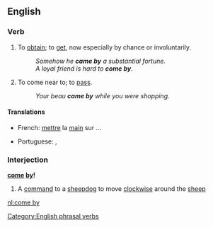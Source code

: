 ==English==

===Verb===
{{en-verb|inf=to [[come]] [[by]]|comes by|coming by|came by}}

# {{transitive}} To [[obtain]]; to [[get]], now especially by chance or involuntarily.
#:''Somehow he '''came by''' a substantial fortune.''
#:''A loyal friend is hard to '''come by'''.''
# {{intransitive}} To come near to; to [[pass]].
#:''Your beau '''came by''' while you were shopping.''

====Translations====
{{trans-top|to get (''trans.'')}}
* French: [[mettre]] la [[main]] sur ...
{{trans-mid}}
* Portuguese: {{t+|pt|encontrar}}, {{t|pt|pilhar}}
{{trans-bottom}}
{{trans-top|to pass (''intrans.'')}}
{{trans-mid}}
{{trans-bottom}}

===Interjection===
'''[[come]] [[by]]!'''

# A [[command]] to a [[sheepdog]] to move [[clockwise]] around the [[sheep]]

[[Category:English phrasal verbs]]

[[nl:come by]]
